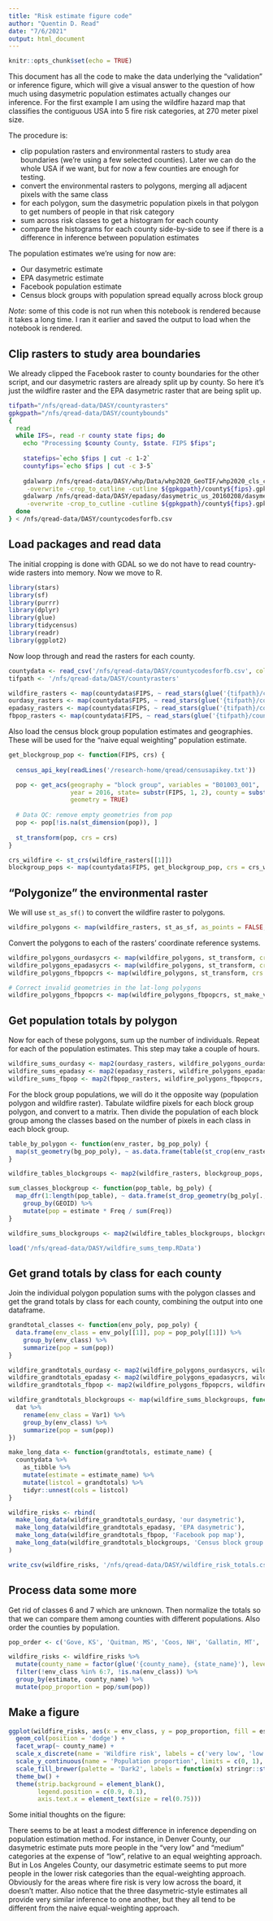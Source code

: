 ```yaml
---
title: "Risk estimate figure code"
author: "Quentin D. Read"
date: "7/6/2021"
output: html_document
---
```


```r
knitr::opts_chunk$set(echo = TRUE)
```

This document has all the code to make the data underlying the "validation" or inference figure, which will give a visual answer to the question of how much using dasymetric population estimates actually changes our inference. For the first example I am using the wildfire hazard map that classifies the contiguous USA into 5 fire risk categories, at 270 meter pixel size.

The procedure is:

- clip population rasters and environmental rasters to study area boundaries (we're using a few selected counties). Later we can do the whole USA if we want, but for now a few counties are enough for testing.
- convert the environmental rasters to polygons, merging all adjacent pixels with the same class
- for each polygon, sum the dasymetric population pixels in that polygon to get numbers of people in that risk category
- sum across risk classes to get a histogram for each county
- compare the histograms for each county side-by-side to see if there is a difference in inference between population estimates

The population estimates we're using for now are:

- Our dasymetric estimate
- EPA dasymetric estimate
- Facebook population estimate
- Census block groups with population spread equally across block group

*Note*: some of this code is not run when this notebook is rendered because it takes a long time. I ran it earlier and saved the output to load when the notebook is rendered.

## Clip rasters to study area boundaries

We already clipped the Facebook raster to county boundaries for the other script, and our dasymetric rasters are already split up by county. So here it's just the wildfire raster and the EPA dasymetric raster that are being split up.

```bash
tifpath="/nfs/qread-data/DASY/countyrasters"
gpkgpath="/nfs/qread-data/DASY/countybounds"
{
  read
  while IFS=, read -r county state fips; do 
    echo "Processing $county County, $state. FIPS $fips"; 
    
    statefips=`echo $fips | cut -c 1-2`
    countyfips=`echo $fips | cut -c 3-5`
    
    gdalwarp /nfs/qread-data/DASY/whp/Data/whp2020_GeoTIF/whp2020_cls_conus.tif ${tifpath}/county${fips}_wildfire.tif \
     -overwrite -crop_to_cutline -cutline ${gpkgpath}/county${fips}.gpkg
    gdalwarp /nfs/qread-data/DASY/epadasy/dasymetric_us_20160208/dasymetric_us_20160208.tif ${tifpath}/county${fips}_epadasy.tif \
     -overwrite -crop_to_cutline -cutline ${gpkgpath}/county${fips}.gpkg
  done 
} < /nfs/qread-data/DASY/countycodesforfb.csv
```

## Load packages and read data

The initial cropping is done with GDAL so we do not have to read country-wide rasters into memory. Now we move to R.

```r
library(stars)
library(sf)
library(purrr)
library(dplyr)
library(glue)
library(tidycensus)
library(readr)
library(ggplot2)
```

Now loop through and read the rasters for each county.

```r
countydata <- read_csv('/nfs/qread-data/DASY/countycodesforfb.csv', col_types = 'ccc')
tifpath <- '/nfs/qread-data/DASY/countyrasters'

wildfire_rasters <- map(countydata$FIPS, ~ read_stars(glue('{tifpath}/county{.}_wildfire.tif')))
ourdasy_rasters <- map(countydata$FIPS, ~ read_stars(glue('{tifpath}/county{.}_dasy.tif')))
epadasy_rasters <- map(countydata$FIPS, ~ read_stars(glue('{tifpath}/county{.}_epadasy.tif')))
fbpop_rasters <- map(countydata$FIPS, ~ read_stars(glue('{tifpath}/county{.}_fblonglat.tif')))
```

Also load the census block group population estimates and geographies. These will be used for the "naive equal weighting" population estimate.

```r
get_blockgroup_pop <- function(FIPS, crs) {
 
  census_api_key(readLines('/research-home/qread/censusapikey.txt')) 

  pop <- get_acs(geography = "block group", variables = "B01003_001", 
                 year = 2016, state= substr(FIPS, 1, 2), county = substr(FIPS, 3, 5), 
                 geometry = TRUE)   
  
  # Data QC: remove empty geometries from pop
  pop <- pop[!is.na(st_dimension(pop)), ]
  
  st_transform(pop, crs = crs)
}

crs_wildfire <- st_crs(wildfire_rasters[[1]])
blockgroup_pops <- map(countydata$FIPS, get_blockgroup_pop, crs = crs_wildfire)
```


## "Polygonize" the environmental raster

We will use `st_as_sf()` to convert the wildfire raster to polygons. 

```r
wildfire_polygons <- map(wildfire_rasters, st_as_sf, as_points = FALSE, merge = TRUE)
```

Convert the polygons to each of the rasters' coordinate reference systems.

```r
wildfire_polygons_ourdasycrs <- map(wildfire_polygons, st_transform, crs = st_crs(ourdasy_rasters[[1]]))
wildfire_polygons_epadasycrs <- map(wildfire_polygons, st_transform, crs = st_crs(epadasy_rasters[[1]]))
wildfire_polygons_fbpopcrs <- map(wildfire_polygons, st_transform, crs = st_crs(fbpop_rasters[[1]]))

# Correct invalid geometries in the lat-long polygons
wildfire_polygons_fbpopcrs <- map(wildfire_polygons_fbpopcrs, st_make_valid)
```


## Get population totals by polygon

Now for each of these polygons, sum up the number of individuals. Repeat for each of the population estimates. This step may take a couple of hours.

```r
wildfire_sums_ourdasy <- map2(ourdasy_rasters, wildfire_polygons_ourdasycrs, aggregate, FUN = sum, na.rm = TRUE)
wildfire_sums_epadasy <- map2(epadasy_rasters, wildfire_polygons_epadasycrs, aggregate, FUN = sum, na.rm = TRUE)
wildfire_sums_fbpop <- map2(fbpop_rasters, wildfire_polygons_fbpopcrs, aggregate, FUN = sum, na.rm = TRUE)
```

For the block group populations, we will do it the opposite way (population polygon and wildfire raster). Tabulate wildfire pixels for each block group polygon, and convert to a matrix. Then divide the population of each block group among the classes based on the number of pixels in each class in each block group.

```r
table_by_polygon <- function(env_raster, bg_pop_poly) {
  map(st_geometry(bg_pop_poly), ~ as.data.frame(table(st_crop(env_raster, .)[[1]], useNA = 'always')))
}

wildfire_tables_blockgroups <- map2(wildfire_rasters, blockgroup_pops, table_by_polygon)

sum_classes_blockgroup <- function(pop_table, bg_poly) {
  map_dfr(1:length(pop_table), ~ data.frame(st_drop_geometry(bg_poly[., c('GEOID', 'estimate')]), pop_table[[.]])) %>%
    group_by(GEOID) %>%
    mutate(pop = estimate * Freq / sum(Freq))
}

wildfire_sums_blockgroups <- map2(wildfire_tables_blockgroups, blockgroup_pops, sum_classes_blockgroup)
```

```r
load('/nfs/qread-data/DASY/wildfire_sums_temp.RData')
```


## Get grand totals by class for each county

Join the individual polygon population sums with the polygon classes and get the grand totals by class for each county, combining the output into one dataframe. 

```r
grandtotal_classes <- function(env_poly, pop_poly) {
  data.frame(env_class = env_poly[[1]], pop = pop_poly[[1]]) %>%
    group_by(env_class) %>%
    summarize(pop = sum(pop))
}

wildfire_grandtotals_ourdasy <- map2(wildfire_polygons_ourdasycrs, wildfire_sums_ourdasy, grandtotal_classes)
wildfire_grandtotals_epadasy <- map2(wildfire_polygons_epadasycrs, wildfire_sums_epadasy, grandtotal_classes)
wildfire_grandtotals_fbpop <- map2(wildfire_polygons_fbpopcrs, wildfire_sums_fbpop, grandtotal_classes)

wildfire_grandtotals_blockgroups <- map(wildfire_sums_blockgroups, function(dat) {
  dat %>%
    rename(env_class = Var1) %>%
    group_by(env_class) %>%
    summarize(pop = sum(pop))
})

make_long_data <- function(grandtotals, estimate_name) {
  countydata %>%
    as_tibble %>%
    mutate(estimate = estimate_name) %>%
    mutate(listcol = grandtotals) %>%
    tidyr::unnest(cols = listcol)
}

wildfire_risks <- rbind(
  make_long_data(wildfire_grandtotals_ourdasy, 'our dasymetric'),
  make_long_data(wildfire_grandtotals_epadasy, 'EPA dasymetric'),
  make_long_data(wildfire_grandtotals_fbpop, 'Facebook pop map'),
  make_long_data(wildfire_grandtotals_blockgroups, 'Census block group equal weighting')
)
```

```r
write_csv(wildfire_risks, '/nfs/qread-data/DASY/wildfire_risk_totals.csv')
```

## Process data some more

Get rid of classes 6 and 7 which are unknown. Then normalize the totals so that we can compare them among counties with different populations. Also order the counties by population.

```r
pop_order <- c('Gove, KS', 'Quitman, MS', 'Coos, NH', 'Gallatin, MT', 'La Salle, IL', 'Durham, NC', 'Ada, ID', 'Anne Arundel, MD', 'Denver, CO', 'New York, NY', 'Los Angeles, CA')

wildfire_risks <- wildfire_risks %>%
  mutate(county_name = factor(glue('{county_name}, {state_name}'), levels = pop_order)) %>%
  filter(!env_class %in% 6:7, !is.na(env_class)) %>%
  group_by(estimate, county_name) %>%
  mutate(pop_proportion = pop/sum(pop))
```

## Make a figure

```r
ggplot(wildfire_risks, aes(x = env_class, y = pop_proportion, fill = estimate)) +
  geom_col(position = 'dodge') +
  facet_wrap(~ county_name) +
  scale_x_discrete(name = 'Wildfire risk', labels = c('very low', 'low', 'med', 'high', 'very high')) +
  scale_y_continuous(name = 'Population proportion', limits = c(0, 1), expand = expansion(mult = c(0, 0.01))) +
  scale_fill_brewer(palette = 'Dark2', labels = function(x) stringr::str_wrap(x, width = 15)) +
  theme_bw() +
  theme(strip.background = element_blank(),
        legend.position = c(0.9, 0.1),
        axis.text.x = element_text(size = rel(0.75)))
```

Some initial thoughts on the figure:

There seems to be at least a modest difference in inference depending on population estimation method. For instance, in Denver County, our dasymetric estimate puts more people in the "very low" and "medium" categories at the expense of "low", relative to an equal weighting approach. But in Los Angeles County, our dasymetric estimate seems to put more people in the lower risk categories than the equal-weighting approach. Obviously for the areas where fire risk is very low across the board, it doesn't matter. Also notice that the three dasymetric-style estimates all provide very similar inference to one another, but they all tend to be different from the naive equal-weighting approach.

